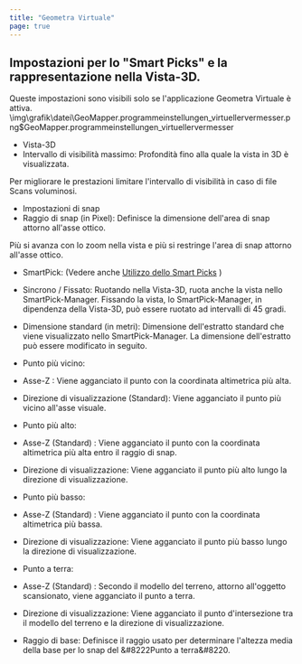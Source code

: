 ```yaml
---
title: "Geometra Virtuale"
page: true
---
```

## Impostazioni per lo &quot;Smart Picks&quot; e la rappresentazione nella Vista-3D.
<GeoMapper>
<Success>
Queste impostazioni sono visibili solo se l&#39;applicazione Geometra Virtuale &#232; attiva.
</Success><Image>\img\grafik\datei\GeoMapper.programmeinstellungen_virtuellervermesser.png$GeoMapper.programmeinstellungen_virtuellervermesser</Image>


- <Bold> Vista-3D </Bold> 
- <Bold> Intervallo di visibilit&#224; massimo: </Bold>  Profondit&#224; fino alla quale la vista in 3D &#232; visualizzata. 


<Success>
Per migliorare le prestazioni limitare l&#39;intervallo di visibilit&#224; in caso di file Scans voluminosi.

</Success>






- <Bold> Impostazioni di snap </Bold> 
- <Bold> Raggio di snap (in Pixel): </Bold>  Definisce la dimensione dell&#39;area di snap attorno all&#39;asse ottico.





<Success>
Pi&#249; si avanza con lo zoom nella vista e pi&#249; si restringe l&#39;area di snap attorno all&#39;asse ottico.
</Success>



- <Bold> SmartPick: </Bold>  (Vedere anche 
[Utilizzo dello Smart Picks](../virtuellervermesser/smartpick)
)

- <Bold> Sincrono / Fissato: </Bold>  Ruotando nella Vista-3D, ruota anche la vista nello SmartPick-Manager. Fissando la vista, lo SmartPick-Manager, in dipendenza della Vista-3D, pu&#242; essere ruotato ad intervalli di 45 gradi. 

- <Bold> Dimensione standard (in metri): </Bold> Dimensione dell&#39;estratto standard che viene visualizzato nello SmartPick-Manager. La dimensione dell&#39;estratto pu&#242; essere modificato in seguito.

- <Bold> Punto pi&#249; vicino: </Bold> 
- <Bold> Asse-Z : </Bold>  Viene agganciato il punto con la coordinata altimetrica pi&#249; alta.

- <Bold> Direzione di visualizzazione (Standard): </Bold> Viene agganciato il punto pi&#249; vicino all&#39;asse visuale.



- <Bold> Punto pi&#249; alto: </Bold> 
- <Bold> Asse-Z (Standard) : </Bold> Viene agganciato il punto con la coordinata altimetrica pi&#249; alta entro il raggio di snap.

- <Bold> Direzione di visualizzazione: </Bold> Viene agganciato il punto pi&#249; alto lungo la direzione di visualizzazione.



- <Bold> Punto pi&#249; basso: </Bold> 
- <Bold> Asse-Z (Standard) : </Bold> Viene agganciato il punto con la coordinata altimetrica pi&#249; bassa.

- <Bold> Direzione di visualizzazione: </Bold> Viene agganciato il punto pi&#249; basso lungo la direzione di visualizzazione.



- <Bold> Punto a terra: </Bold> 
- <Bold> Asse-Z (Standard) : </Bold> Secondo il modello del terreno, attorno all&#39;oggetto scansionato, viene agganciato il punto a terra.

- <Bold> Direzione di visualizzazione: </Bold> Viene agganciato il punto d&#39;intersezione tra il modello del terreno e la direzione di visualizzazione. 



- <Bold> Raggio di base: </Bold> Definisce il raggio usato per determinare l&#39;altezza media della base per lo snap del &#8222Punto a terra&#8220. 






</GeoMapper>
